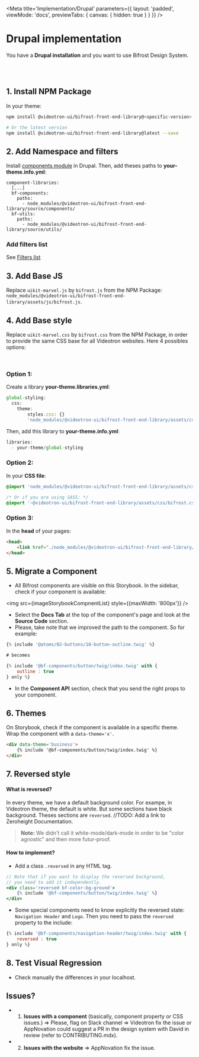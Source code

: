 
<Meta
    title='Implementation/Drupal'
    parameters={{ 
        layout: 'padded', 
        viewMode: 'docs',
        previewTabs: { canvas: { hidden: true } }
    }}
/>

# Drupal implementation
You have a **Drupal installation** and you want to use Bifrost Design System.

<br/><br/>

## 1. Install NPM Package
In your theme:

```bash
npm install @videotron-ui/bifrost-front-end-library@<specific-version> --save

# Or the latest version
npm install @videotron-ui/bifrost-front-end-library@latest --save
```


## 2. Add Namespace and filters
Install [components module](https://www.drupal.org/project/components) in Drupal.
Then, add theses paths to **your-theme.info.yml**:
```
component-libraries:
  [...]
  bf-components:
    paths:
      - node_modules/@videotron-ui/bifrost-front-end-library/source/components/
  bf-utils:
    paths:
      - node_modules/@videotron-ui/bifrost-front-end-library/source/utils/
```

### Add filters list
See [Filters list](?path=/docs/implementation-drupal-filters--page)

## 3. Add Base JS

Replace `uikit-marvel.js` by `bifrost.js` from the NPM Package:
`node_modules/@videotron-ui/bifrost-front-end-library/assets/js/bifrost.js`.



## 4. Add Base style

Replace `uikit-marvel.css` by `bifrost.css` from the NPM Package, in order to provide the same CSS base for all Videotron websites.
Here 4 possibles options:

<br/>

### Option 1:
Create a library **your-theme.libraries.yml**:
```js
global-styling:
  css:
    theme:
        styles.css: {}
        'node_modules/@videotron-ui/bifrost-front-end-library/assets/css/bifrost.css': {}
```

Then, add this library to **your-theme.info.yml**:
```js
libraries:
  - your-theme/global-styling
```

### Option 2:
In your **CSS file**:
```css
@import 'node_modules/@videotron-ui/bifrost-front-end-library/assets/css/bifrost.css';

/* Or if you are using SASS: */
@import '~@videotron-ui/bifrost-front-end-library/assets/css/bifrost.css';
```

### Option 3:
In the **head** of your pages:
```html
<head>
    <link href="./node_modules/@videotron-ui/bifrost-front-end-library/assets/css/bifrost.css" rel='stylesheet' />
</head>
```

## 5. Migrate a Component
- All Bifrost components are visible on this Storybook. In the sidebar, check if your component is available:

<img src={imageStorybookCompnentList} style={{maxWidth: '800px'}} />

- Select the **Docs Tab** at the top of the component's page and look at the **Source Code** section.
- Please, take note that we improved the path to the component. So for example:
```jsx
{% include '@atoms/02-buttons/10-button-outline.twig' %}

# becomes

{% include '@bf-components/button/twig/index.twig' with {
    outline : true
} only %}
```
- In the **Component API** section, check that you send the right props to your component.


## 6. Themes
On Storybook, check if the component is available in a specific theme.
Wrap the component with a `data-theme='x'`.
```html
<div data-theme='business'>
    {% include '@bf-components/button/twig/index.twig' %}
</div>
```


## 7. Reversed style

#### What is reversed?
In every theme, we have a default background color. For exampe, in Videotron theme, the default is white. But some sections have black background. Theses sections are `reversed`.
//TODO: Add a link to Zeroheight Documentation.

> **Note:** We didn't call it white-mode/dark-mode in order to be "color agnostic" and then more futur-proof.

#### How to implement?
- Add a class `.reversed` in any HTML tag.
```jsx
// Note that if you want to display the reversed background, 
// you need to add it independently.
<div class='reversed bf-color-bg-ground'>
    {% include '@bf-components/button/twig/index.twig' %}
</div>
```

- Some special components need to know explicitly the reversed state: `Navigation Header` and `Logo`.
Then you need to pass the `reversed` property to the include:
```jsx
{% include '@bf-components/navigation-header/twig/index.twig' with {
    reversed : true
} only %}
```


## 8. Test Visual Regression
- Check manually the differences in your localhost.


## Issues?
- 1. **Issues with a component** (basically, component property or CSS issues.) 
=> Please, flag on Slack channel => Videotron fix the issue or AppNovation could suggest a PR in the design system with David in review (refer to CONTRIBUTING.mdx).
- 2. **Issues with the website** => AppNovation fix the issue.
